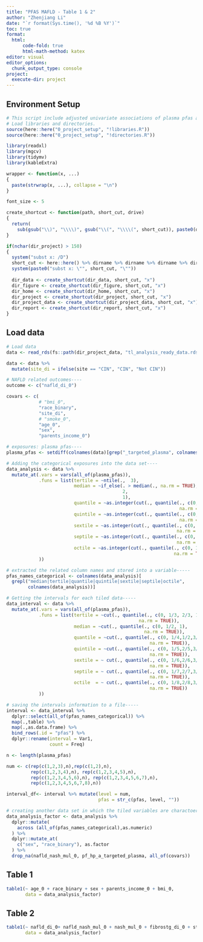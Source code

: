 ```yaml
---
title: "PFAS MAFLD - Table 1 & 2"
author: "Zhenjiang Li"
date: "`r format(Sys.time(), '%d %B %Y')`"
toc: true
format: 
  html:
      code-fold: true
      html-math-method: katex
editor: visual
editor_options: 
  chunk_output_type: console
project:
  execute-dir: project
---
```


## Environment Setup

```r
# This script include adjusted univariate associations of plasma pfas and outcomes.
# Load libraries and directories.
source(here::here("0_project_setup", "!libraries.R"))
source(here::here("0_project_setup", "!directories.R"))

library(readxl)
library(mgcv)
library(tidymv)
library(kableExtra)

wrapper <- function(x, ...) 
{
  paste(strwrap(x, ...), collapse = "\n")
}

font_size <- 5
```

```r
create_shortcut <- function(path, short_cut, drive)
{
  return(
    sub(gsub("\\)", "\\\\)", gsub("\\(", "\\\\(", short_cut)), paste0(drive, ":"), path))
}

if(nchar(dir_project) > 150)
{
  system("subst x: /D")
  short_cut <- here::here() %>% dirname %>% dirname %>% dirname %>% dirname %>% dirname
  system(paste0("subst x: \"", short_cut, "\""))
  
  dir_data <- create_shortcut(dir_data, short_cut, "x")
  dir_figure <- create_shortcut(dir_figure, short_cut, "x")
  dir_home <- create_shortcut(dir_home, short_cut, "x")
  dir_project <- create_shortcut(dir_project, short_cut, "x")
  dir_project_data <- create_shortcut(dir_project_data, short_cut, "x")
  dir_report <- create_shortcut(dir_report, short_cut, "x")
}
```

## Load data

```r
# Load data
data <- read_rds(fs::path(dir_project_data, "tl_analysis_ready_data.rds"))

data <- data %>% 
  mutate(site_di = ifelse(site == "CIN", "CIN", "Not CIN"))

# NAFLD related outcomes----
outcome <- c("nafld_di_0")

covars <- c(
            # "bmi_0", 
            "race_binary",
            "site_di",
            # "smoke_0", 
            "age_0", 
            "sex", 
            "parents_income_0")

# exposures: plasma pfas----
plasma_pfas <- setdiff(colnames(data)[grep("_targeted_plasma", colnames(data))], c("br_pfos_targeted_plasma", "n_pfos_targeted_plasma"))

# Adding the categorical exposures into the data set----
data_analysis <- data %>%
  mutate_at(.vars = vars(all_of(plasma_pfas)), 
            .funs = list(tertile = ~ntile(.,  3), 
                         median = ~if_else(. > median(., na.rm = TRUE), 
                                           2,
                                           1),
                         quantile = ~as.integer(cut(., quantile(., c(0, 1/4,1/2,3/4,1), 
                                                                na.rm = TRUE))),
                         quintile = ~as.integer(cut(., quantile(., c(0, 1/5,2/5,3/5,4/5,1), 
                                                                na.rm = TRUE))),
                         sextile = ~as.integer(cut(., quantile(., c(0, 1/6,2/6,3/6,4/6,5/6,1), 
                                                               na.rm = TRUE))),
                         septile = ~as.integer(cut(., quantile(., c(0, 1/7,2/7,3/7,4/7,5/7,6/7,1), 
                                                               na.rm = TRUE))),
                         octile = ~as.integer(cut(., quantile(., c(0, 1/8,2/8,3/8,4/8,5/8,6/8,7/8,1), 
                                                              na.rm = TRUE)))
            ))

# extracted the related column names and stored into a variable-----
pfas_names_categorical <- colnames(data_analysis)[
  grepl("median|tertile|quantile|quintile|sextile|septile|octile",
        colnames(data_analysis))]

# Getting the intervals for each tiled data-----
data_interval <- data %>%
  mutate_at(.vars = vars(all_of(plasma_pfas)), 
            .funs = list(tertile = ~cut(., quantile(., c(0, 1/3, 2/3, 1), 
                                                 na.rm = TRUE)), 
                         median = ~cut(., quantile(., c(0, 1/2, 1), 
                                                   na.rm = TRUE)),
                         quantile = ~cut(., quantile(., c(0, 1/4,1/2,3/4,1), 
                                                     na.rm = TRUE)),
                         quintile = ~cut(., quantile(., c(0, 1/5,2/5,3/5,4/5,1), 
                                                     na.rm = TRUE)),
                         sextile = ~ cut(., quantile(., c(0, 1/6,2/6,3/6,4/6,5/6,1), 
                                                     na.rm = TRUE)),
                         septile = ~ cut(., quantile(., c(0, 1/7,2/7,3/7,4/7,5/7,6/7,1), 
                                                     na.rm = TRUE)),
                         octile  = ~ cut(., quantile(., c(0, 1/8,2/8,3/8,4/8,5/8,6/8,7/8,1), 
                                                     na.rm = TRUE))
            ))

# saving the intervals information to a file-----
interval <- data_interval %>% 
  dplyr::select(all_of(pfas_names_categorical)) %>%
  map(.,table) %>% 
  map(.,as.data.frame) %>% 
  bind_rows(.id = "pfas") %>%
  dplyr::rename(interval = Var1,
                count = Freq)

n <- length(plasma_pfas)

num <- c(rep(c(1,2,3),n),rep(c(1,2),n),
         rep(c(1,2,3,4),n), rep(c(1,2,3,4,5),n),
         rep(c(1,2,3,4,5,6),n), rep(c(1,2,3,4,5,6,7),n),
         rep(c(1,2,3,4,5,6,7,8),n))

interval_df<- interval %>% mutate(level = num,
                                  pfas = str_c(pfas, level, ""))

# creating another data set in which the tiled variables are charactoer----
data_analysis_factor <- data_analysis %>% 
  dplyr::mutate(
    across (all_of(pfas_names_categorical),as.numeric)
  ) %>%
  dplyr::mutate_at(
    c("sex", "race_binary"), as.factor
  ) %>% 
  drop_na(nafld_nash_mul_0, pf_hp_a_targeted_plasma, all_of(covars))
```

## Table 1

```r
table1(~ age_0 + race_binary + sex + parents_income_0 + bmi_0,
       data = data_analysis_factor)
```

## Table 2

```r
table1(~ nafld_di_0+ nafld_nash_mul_0 + nash_mul_0 + fibrostg_di_0 + steatgrd_mul_0 + bhepa_0,
       data = data_analysis_factor)
```